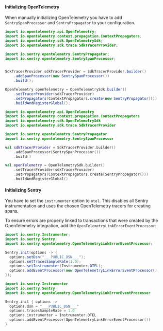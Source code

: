 #### Initializing OpenTelemetry

When manually initializing OpenTelemetry you have to add `SentrySpanProcessor` and `SentryPropagator` to your configuration.

```java {tabTitle: Java}
import io.opentelemetry.api.OpenTelemetry;
import io.opentelemetry.context.propagation.ContextPropagators;
import io.opentelemetry.sdk.OpenTelemetrySdk;
import io.opentelemetry.sdk.trace.SdkTracerProvider;

import io.sentry.opentelemetry.SentryPropagator;
import io.sentry.opentelemetry.SentrySpanProcessor;


SdkTracerProvider sdkTracerProvider = SdkTracerProvider.builder()
    .addSpanProcessor(new SentrySpanProcessor())
    .build();

OpenTelemetry openTelemetry = OpenTelemetrySdk.builder()
    .setTracerProvider(sdkTracerProvider)
    .setPropagators(ContextPropagators.create(new SentryPropagator()))
    .buildAndRegisterGlobal();
```

```kotlin {tabTitle: Kotlin}
import io.opentelemetry.api.OpenTelemetry
import io.opentelemetry.context.propagation.ContextPropagators
import io.opentelemetry.sdk.OpenTelemetrySdk
import io.opentelemetry.sdk.trace.SdkTracerProvider

import io.sentry.opentelemetry.SentryPropagator
import io.sentry.opentelemetry.SentrySpanProcessor

val sdkTracerProvider = SdkTracerProvider.builder()
    .addSpanProcessor(SentrySpanProcessor())
    .build()

val openTelemetry = OpenTelemetrySdk.builder()
    .setTracerProvider(sdkTracerProvider)
    .setPropagators(ContextPropagators.create(SentryPropagator()))
    .buildAndRegisterGlobal()
```

#### Initializing Sentry

You have to set the `instrumenter` option to `otel`. This disables all Sentry instrumentation and uses the chosen OpenTelemetry tracers for creating spans.

To ensure errors are properly linked to transactions that were created by the OpenTelemetry integration, add the `OpenTelemetryLinkErrorEventProcessor`:

```java {tabTitle: Java}
import io.sentry.Instrumenter;
import io.sentry.Sentry;
import io.sentry.opentelemetry.OpenTelemetryLinkErrorEventProcessor;

Sentry.init(options -> {
  options.setDsn("___PUBLIC_DSN___");
  options.setTracesSampleRate(1.0);
  options.setInstrumenter(Instrumenter.OTEL);
  options.addEventProcessor(new OpenTelemetryLinkErrorEventProcessor());
});
```

```kotlin {tabTitle: Kotlin}
import io.sentry.Instrumenter
import io.sentry.Sentry
import io.sentry.opentelemetry.OpenTelemetryLinkErrorEventProcessor

Sentry.init { options ->
  options.dsn = "___PUBLIC_DSN___"
  options.tracesSampleRate = 1.0
  options.instrumenter = Instrumenter.OTEL
  options.addEventProcessor(OpenTelemetryLinkErrorEventProcessor())
}
```
